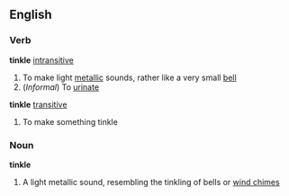 ==English==
===Verb===
'''tinkle''' [[intransitive]]
#To make light [[metallic]] sounds, rather like a very small [[bell]]
#(''Informal'') To [[urinate]]
'''tinkle''' [[transitive]]
#To make something tinkle
===Noun===
'''tinkle'''
#A light metallic sound, resembling the tinkling of bells or [[wind chimes]]